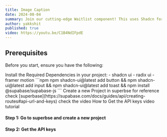 ```yaml
---
title: Image Caption
date: 2024-08-04
summary: Join our cutting-edge Waitlist component! This uses Shadcn for UI, Framer Motion for animations, and Supabase for the database. Sign up for early access and updates!
author: yakkshit
published: true
video: https://youtu.be/C1B4NdIFpdE
---
```


<SupportOverlay
  videoSrc="https://youtu.be/nXbXNB9E71o"
  supportLink="https://cedzlabs.com/payments"
/>

<ComponentPreview name="img-caption-demo" />

## Prerequisites

Before you start, ensure you have the following:

<Steps>
  <Step>
    Install the Required Dependencies in your project:
      - shadcn ui
      - radix ui
      - framer motion
      ```npm
      npm shadcn-ui@latest add button && npm shadcn-ui@latest add input && npm shadcn-ui@latest add toast && npm install @supabase/supabase-js
      ```
  </Step>

  <Step>
    Create a new Project in superbse for reference check [superbase](https://supabase.com/docs/guides/api/creating-routes#api-url-and-keys)
    check the video
    <Accordion type="single" collapsible>
      <AccordionItem value="item-1">
        <AccordionTrigger>How to Get the API keys video tutorial </AccordionTrigger>
        <AccordionContent>
        <Steps>
            <Step>
             <h4>Step 1: Go to superbse and create a new project</h4>
              <VideoEmbed src="https://youtu.be/SwkNoEtw9ow"  
              text="
                  ## Create a Table
                    Let's create our first API route by creating a table called `todos` to store tasks. This creates a corresponding route `todos` which can accept GET, POST, PATCH, & DELETE requests.
                    1. Go to the **Table editor** page in the Dashboard.
                    2. Click **New Table** and create a table with the name `todos`.
                    3. Click **Save**.
                    4. Click **New Column** and create a column with the name `task` and type `text`.
                    5. Click **Save**.
                    "/>
            </Step>
            <Step>
              <h4>Step 2: Get the API keys</h4>
              <VideoEmbed src="https://youtu.be/i359YfsQRjU"  
                text='
                    ## API URL and Keys

                      Every Supabase project has a unique API URL. Your API is secured behind an API gateway which requires an API Key for every request.

                      1. Go to the [Settings](https://supabase.com/dashboard/project/_/settings/general) page in the Dashboard.
                      2. Click API in the sidebar.
                      3. Find your API URL, anon, and service_role keys on this page.

                      The REST API is accessible through the URL `https://<project_ref>.supabase.co/rest/v1`. Both of these routes require the anon key to be passed through an `apikey` header.

                      ### Environment Variables

                      ```env
                      NEXT_PUBLIC_SUPABASE_URL=REPLACE_WITH_YOUR_KEY
                      NEXT_PUBLIC_SUPABASE_ANON_KEY=REPLACE_WITH_YOUR_KEY
                      ```'/>
            </Step>
          </Steps>
        </AccordionContent>
      </AccordionItem>
    </Accordion>
    Get Your API keys `API URL`, `anon` from supabase.
      ```env
      NEXT_PUBLIC_SUPABASE_URL=REPLACE_WITH_YOUR_KEY
      NEXT_PUBLIC_SUPABASE_ANON_KEY=REPLACE_WITH_YOUR_KEY
      ```
  </Step>
  <Step>You&apos;re almost done just few Steps left.</Step>
</Steps>


## Installation

<Tabs defaultValue="code">

<TabsList>
  <TabsTrigger value="code">Code</TabsTrigger>
  <TabsTrigger value="video">Video</TabsTrigger>
  <TabsTrigger value="files">Files</TabsTrigger>
</TabsList>

<TabsContent value="code">
<Steps>
  <Step>

    Create a file named `waitlist.tsx` and copy and paste the following code:

    <ComponentSource name="wait-list" />

  </Step>
  
  <Step>
    Create the following `.env` variables:
    ```env
      NEXT_PUBLIC_SUPABASE_URL=REPLACE_WITH_YOUR_KEY
      NEXT_PUBLIC_SUPABASE_ANON_KEY=REPLACE_WITH_YOUR_KEY
      ```

  </Step>
  <Step>
      Run the code in the SQLeditor in supabase.

      ```SQL
        ALTER TABLE waitlist ENABLE ROW LEVEL SECURITY;

        -- Drop existing policy if it exists to avoid conflicts
        DROP POLICY IF EXISTS "Allow all users to insert" ON waitlist;

        -- Create a new policy to allow inserts
        CREATE POLICY "Allow all users to insert"
        ON waitlist
        FOR INSERT
        WITH CHECK (true);
      ```
  </Step>
  <Step>Congrats! You have successfully created a Waitlist component for your project! 🎉</Step>
</Steps>

</TabsContent>

<TabsContent value="video">

<Steps>
  <Step>
  Follow the instructions shown in the Video Tutorial.
<VideoEmbed src="https://youtu.be/nXbXNB9E71o" 
  text="<ins>[For more tech videos, please visit our YT channel](https://youtube.com/@cedzlabs)</ins>
  
  We are workign Hard to Bring you the exiting Stuff.
  Stay Tuned for more Tech Videos.
  Please Support Us 🙂."/>
  </Step>
  <Step>Done!</Step>
</Steps>

</TabsContent>


<TabsContent value="files">
  # Link Will be given soon..
  
    <Link href=''><Button>Download zip</Button></Link>
</TabsContent>
</Tabs>

## Examples 

comming soon ...
<ComponentPreview name="wait-list-1-demo" />

## Props

| Prop name          | Type     | Default                    | Description                                                    |
| ------------------ | -------- | -------------------------- | -------------------------------------------------------------- |
| emailPlaceholder   | string   | "Email"                    | Customize the placeholder text for the email input             |
| buttonText         | string   | "Subscribe"                | Customize the text of the subscribe button                     |
| successRedirectUrl | string   | "https://www.cedzlabs.com" | URL to redirect to after a successful subscription             |
| inputClassName     | string   | ""                         | Additional classes for the input element                       |
| buttonClassName    | string   | ""                         | Additional classes for the button element                      |
| formClassName      | string   | ""                         | Additional classes for the form element                        |
| onSuccess          | function | -                          | Callback function to be called after a successful subscription |


## Credits

| Name          | Credit For          | Link                                                         |
| ------------- | ------------------- | ------------------------------------------------------------ |
| Yakkshit      | Component Developer | [yakkshit](https://x.com/yakkshit)                           |
| Cedz Labs     | Video Tutorial      | [Cedz Labs](https://www.cedzlabs.com)                        |
| snadcn ui     | UI components       | [snadcn ui](https://ui.shadcn.com/docs/components)           |
| supabase      | DB, Documentation   | [supabase](https://supabase.com/)                            |

## Suggestions Or Book

| Name          | Credit For          | Link                                                         |
| ------------- | ------------------- | ------------------------------------------------------------ |
| Yakkshit      | Component Developer | [<Button>Book</Button>](https://cal.com/yakkshit)                           |

